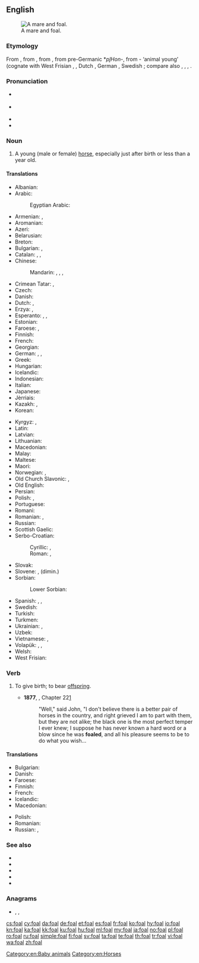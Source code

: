 ==English==
{{wikipedia|lang=en}}
[[Image:Mare and foal (Kvetina-Marie).jpg|thumb|right|A mare and foal.]]

===Etymology===
From {{etyl|enm|en}} {{m|enm|fole}}, from {{etyl|ang|en}} {{m|ang|fola}}, from {{etyl|gem-pro|en}} {{m|gem-pro|*fulô}}, from pre-Germanic *''pl̥Hon''-, from {{etyl|ine-pro|en}} {{m|ine-pro|*pōlH}}- ‘animal young’ (cognate with West Frisian {{m|fy|fôle}}, {{m|fy|foalle}}, Dutch {{m|nl|veulen}}, German {{m|de|Fohlen}}, Swedish {{m|sv|fåle}}; compare also {{etyl|grc|-}} {{m|grc|πώλος}}, {{etyl|la|-}} {{m|la|pullus}}, {{etyl|sq|-}} {{m|sq|pelë||mare}}, {{etyl|xcl|-}} {{m|xcl|ուլ||kid, fawn}}.

===Pronunciation===
* {{a|RP}} {{IPA|/fəʊl/|/fɔʊl/|lang=en}}
* {{a|GenAm}} {{IPA|/foʊl/|lang=en}}
* {{audio|en-us-foal.ogg|Audio (US)|lang=en}}
* {{rhymes|əʊl|lang=en}}

===Noun===
{{en-noun}}

# A young (male or female) [[horse]], especially just after birth or less than a year old.

====Translations====
{{trans-top|young (male or female) horse}}
* Albanian: {{t|sq|mëz|m}}
* Arabic: {{t|ar|مهر|m|tr=muhr|sc=Arab}}
*: Egyptian Arabic: {{t|arz|مهر|m|tr=muhr|sc=Arab}}
* Armenian: {{t|hy|մտրուկ}}, {{t+|hy|քուռակ}}
* Aromanian: {{t|rup|mãndzu}}
* Azeri: {{t|az|qulun}}
* Belarusian: {{t|be|жарабя́|n}}
* Breton: {{t+|br|ebeul|m}}
* Bulgarian: {{t+|bg|конче́|n}}, {{t+|bg|жребче́|n}}
* Catalan: {{t|ca|pollí}}, {{t|ca|poltre|m}}, {{g|f}}
* Chinese:
*: Mandarin: {{t|cmn|駒子|sc=Hani}}, {{t+|cmn|驹子|tr=jūzi|sc=Hani}}, {{t+|cmn|駒|sc=Hani}}, {{t+|cmn|驹|tr=jū|sc=Hani}}
* Crimean Tatar: {{t|crh|bala}}, {{t|crh|[[at]] [[bala]]}}
* Czech: {{t+|cs|hříbě|n}}
* Danish: {{t+|da|føl|n}}
* Dutch: {{t+|nl|veulen|n}}, {{t+|nl|kachtel|n}}
* Erzya: {{t|myv|парнэ}}, {{t|myv|вашо}}
* Esperanto: {{qualifier|♂♀}} {{t|eo|ĉevalido}}, {{qualifier|♂}} {{t|eo|virĉevalido}}, {{qualifier|♀}} {{t|eo|ĉevalidino}}
* Estonian: {{t|et|varss}}
* Faroese: {{t|fo|fyl|n}}, {{t|fo|foli|m}}
* Finnish: {{t+|fi|varsa}}
* French: {{t+|fr|poulain|m}}
* Georgian: {{t|ka|კვიცი}}
* German: {{t+|de|Fohlen|n}}, {{t+|de|Füllen|n}}, {{t|de|Jungpferd|n}}
* Greek: {{t+|el|πουλάρι|n}}
* Hungarian: {{t+|hu|csikó}}
* Icelandic: {{t+|is|folald|n}}
* Indonesian: {{t|id|anak kuda}}
* Italian: {{t+|it|puledro|n}}
* Japanese: {{t|ja|子馬|tr=[[こうま]], ko-uma}}
* Jèrriais: {{t|roa-jer|poulain|m}}
* Kazakh: {{t|kk|құлын}}, {{t|kk|құлыншақ}}
* Korean: {{t+|ko|망아지|tr=mangaji|sc=Kore}}
{{trans-mid}}
* Kyrgyz: {{t+|ky|кулун}}, {{t|ky|тай}}
* Latin: {{t|la|equulus|m}}
* Latvian: {{t|lv|kumeļš}}
* Lithuanian: {{t|lt|kumeliukas}}
* Macedonian: {{t|mk|ждребе|n}}
* Malay: {{t|ms|anak kuda}}
* Maltese: {{t|mt|felu|m}}
* Maori: {{t|mi|punua hoiho}}
* Norwegian: {{t+|no|føll|n}}, {{t+|no|fole|m}}
* Old Church Slavonic: {{t|cu|жрѣбьць|m|sc=Cyrs}}, {{t|cu|жрѣбѧ|n|sc=Cyrs}}
* Old English: {{t|ang|fola|m}}
* Persian: {{t+|fa|کره|tr=korre|sc=fa-Arab}}
* Polish: {{t+|pl|źrebak|m}}, {{t+|pl|źrebię|n}}
* Portuguese: {{t+|pt|potro|m}}
* Romani: {{t|rom|khuro}}
* Romanian: {{t+|ro|mânz|m}}, {{t+|ro|mânză|f|alt=mânză}}
* Russian: {{t+|ru|жеребёнок|m}}
* Scottish Gaelic: {{t|gd|searrach|m}}
* Serbo-Croatian:
*: Cyrillic: {{t|sh|ждребе|n}}, {{t|sh|ждријебе|n}}
*: Roman: {{t|sh|ždrebe|n}}, {{t|sh|ždrebe|n}}
* Slovak: {{t|sk|žriebä|n}}
* Slovene: {{t+|sl|žrebe|n}}, {{t|sl|žrebiček|m}} (dimin.)
* Sorbian:
*: Lower Sorbian: {{t|dsb|žrěbje|n}}
* Spanish: {{t|es|potranco|m}}, {{t+|es|potro|m}}, {{t|es|potra|f}}
* Swedish: {{t+|sv|föl|n}}
* Turkish: {{t+|tr|tay}}
* Turkmen: {{t|tk|taý}}
* Ukrainian: {{t|uk|лоша́|n}}, {{t+|uk|жеребе́ць|m}}
* Uzbek: {{t+|uz|toy}}
* Vietnamese: {{t|vi|ngựa con}}, {{t|vi|lừa con}}
* Volapük: {{qualifier|♂♀}} {{t+|vo|jevodül}}, {{qualifier|♂}} {{t+|vo|hijevodül}}, {{qualifier|♀}} {{t+|vo|jijevodül}}
* Welsh: {{t+|cy|ebol|m}}
* West Frisian: {{t|fy|fôle}}
{{trans-bottom}}

===Verb===
{{en-verb|foals|foaling|foaled|foaled}}

# {{context|equestrian|lang=en}} To give birth; to bear [[offspring]].
#* '''1877''', {{w|Anna Sewell}}, {{w|Black Beauty}} Chapter 22[http://en.wikisource.org/wiki/Black_Beauty/22]
#*: "Well," said John, "I don't believe there is a better pair of horses in the country, and right grieved I am to part with them, but they are not alike; the black one is the most perfect temper I ever knew; I suppose he has never known a hard word or a blow since he was '''foaled''', and all his pleasure seems to be to do what you wish...

====Translations====
{{trans-top|give birth (equestrian)}}
* Bulgarian: {{t|bg|ожребвам се}}
* Danish: {{t|da|fole}}
* Faroese: {{t|fo|fola}}
* Finnish: {{t+|fi|varsoa}}
* French: {{t+|fr|pouliner}}
* Icelandic: {{t+|is|kasta}}
* Macedonian: {{t|mk|се ождребува}}
{{trans-mid}}
* Polish: {{t|pl|oźrebić|alt=oźrebić się}}
* Romanian: {{t+|ro|făta}}
* Russian: {{t+|ru|жереби́ться|impf}}, {{t+|ru|ожереби́ться|pf}}
{{trans-bottom}}

===See also===
* {{l|en|colt}}
* {{l|en|filly}}
* {{l|en|horseling}}
* {{l|en|mare}}
* {{l|en|stallion}}

===Anagrams===
* {{l|en|AFOL}}, {{l|en|loaf}}, {{l|en|Olaf}}

[[Category:en:Baby animals]]
[[Category:en:Horses]]

[[cs:foal]]
[[cy:foal]]
[[da:foal]]
[[de:foal]]
[[et:foal]]
[[es:foal]]
[[fr:foal]]
[[ko:foal]]
[[hy:foal]]
[[io:foal]]
[[kn:foal]]
[[ka:foal]]
[[kk:foal]]
[[ku:foal]]
[[hu:foal]]
[[ml:foal]]
[[my:foal]]
[[ja:foal]]
[[no:foal]]
[[pl:foal]]
[[ro:foal]]
[[ru:foal]]
[[simple:foal]]
[[fi:foal]]
[[sv:foal]]
[[ta:foal]]
[[te:foal]]
[[th:foal]]
[[tr:foal]]
[[vi:foal]]
[[wa:foal]]
[[zh:foal]]